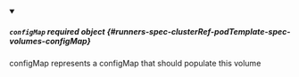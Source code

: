 


<details className="config-field" data-expandable="true" open>
<summary>

##### `configMap` <span className="config-field-required" data-required="false">required</span> <span className="config-field-type">object</span> <span className="config-field-default"></span> <span className="config-field-enum"></span> {#runners-spec-clusterRef-podTemplate-spec-volumes-configMap}

configMap represents a configMap that should populate this volume

</summary>

<PartialConfigMapreference />


</details>
